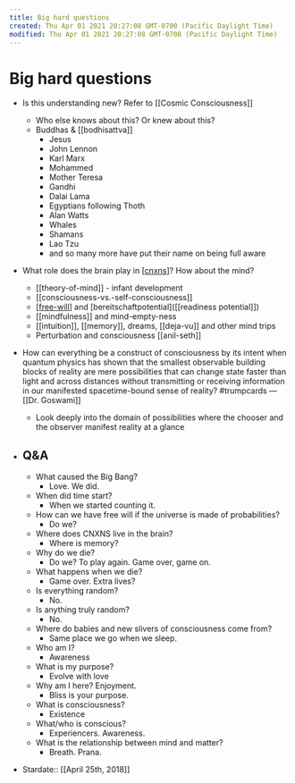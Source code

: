 ```yaml
---
title: Big hard questions
created: Thu Apr 01 2021 20:27:08 GMT-0700 (Pacific Daylight Time)
modified: Thu Apr 01 2021 20:27:08 GMT-0700 (Pacific Daylight Time)
---
```


# Big hard questions

- Is this understanding new? Refer to [[Cosmic Consciousness]]
  - Who else knows about this? Or knew about this?
  - Buddhas & [[bodhisattva]]
    - Jesus
    - John Lennon
    - Karl Marx
    - Mohammed
    - Mother Teresa
    - Gandhi
    - Dalai Lama
    - Egyptians following Thoth
    - Alan Watts
    - Whales
    - Shamans
    - Lao Tzu
    - and so many more have put their name on being full aware
- What role does the brain play in [[cnxns]]? How about the mind?
  - [[theory-of-mind]] - infant development
  - [[consciousness-vs.-self-consciousness]]
  - [[free-will]] and [bereitschaftpotential]([[readiness potential]])
  - [[mindfulness]] and mind-empty-ness
  - [[intuition]], [[memory]], dreams, [[deja-vu]] and other mind trips
  - Perturbation and consciousness [[anil-seth]]
- How can everything be a construct of consciousness by its intent when quantum physics has shown that the smallest observable building blocks of reality are mere possibilities that can change state faster than light and across distances without transmitting or receiving information in our manifested spacetime-bound sense of reality? #trumpcards — [[Dr. Goswami]]
  - Look deeply into the domain of possibilities where the chooser and the observer manifest reality at a glance
- ## Q&A

  - What caused the Big Bang?
    - Love. We did.
  - When did time start?
    - When we started counting it.
  - How can we have free will if the universe is made of probabilities?
    - Do we?
  - Where does CNXNS live in the brain?
    - Where is memory?
  - Why do we die?
    - Do we? To play again. Game over, game on.
  - What happens when we die?
    - Game over. Extra lives?
  - Is everything random?
    - No.
  - Is anything truly random?
    - No.
  - Where do babies and new slivers of consciousness come from?
    - Same place we go when we sleep.
  - Who am I?
    - Awareness
  - What is my purpose?
    - Evolve with love
  - Why am I here? Enjoyment.
    - Bliss is your purpose.
  - What is consciousness?
    - Existence
  - What/who is conscious?
    - Experiencers. Awareness.
  - What is the relationship between mind and matter?
    - Breath. Prana.

- Stardate:: [[April 25th, 2018]]

[//begin]: # "Autogenerated link references for markdown compatibility"
[cnxns]: cnxns "CNXNS"
[free-will]: free-will "Free Will"
[//end]: # "Autogenerated link references"
